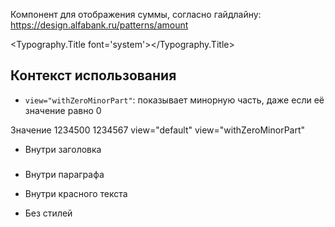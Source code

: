 

Компонент для отображения суммы, согласно гайдлайну:
https://design.alfabank.ru/patterns/amount

<Typography.Title font='system'><Amount value={100000000} minority={100} view='withZeroMinorPart' /></Typography.Title>


## Контекст использования

<!-- TODO: хотели таблицу которая показывает разницу -->

- `view="withZeroMinorPart"`: показывает минорную часть, даже если её значение равно 0

<Preview>
    <Container>
        <Row>
            <Col>
                <Row>
                    Значение
                </Row>
                <Row>
                    1234500
                </Row>
                <Row>
                    1234567
                </Row>
            </Col>
            <Col>
                <Row>
                    view="default"
                </Row>
                <Row>
                    <Amount value={1234500} currency='RUR' minority={100} />
                </Row>
                <Row>
                    <Amount value={1234567} currency='RUR' minority={100} />
                </Row>
            </Col>
            <Col>
                <Row>
                    view="withZeroMinorPart"
                </Row>
                <Row>
                    <Amount view="withZeroMinorPart" value={1234500} currency='RUR' minority={100} />
                </Row>
                <Row>
                    <Amount view="withZeroMinorPart" value={1234567} currency='RUR' minority={100} />
                </Row>
            </Col>
        </Row>
    </Container>
</Preview>

- Внутри заголовка

<Preview>
    <Container>
        <h3>
            <Amount value={1234500} currency='RUR' minority={100} />
        </h3>
    </Container>
</Preview>

- Внутри параграфа

<Preview>
    <Container>
        <p>
            <Amount value={1234500} currency='RUR' minority={100} />
        </p>
    </Container>
</Preview>

- Внутри красного текста

<Preview>
    <Container>
        <span style={{ color: 'red' }}>
            <Amount value={1234500} currency='RUR' minority={100} />
        </span>
    </Container>
</Preview>

- Без стилей

<Preview>
    <Container>
        <span>
            <Amount.Pure value={1234500} currency='RUR' minority={100} />
        </span>
    </Container>
</Preview>
